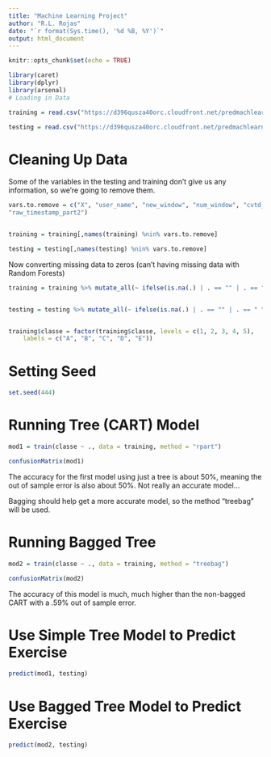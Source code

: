 ```yaml
---
title: "Machine Learning Project"
author: "R.L. Rojas"
date: "`r format(Sys.time(), '%d %B, %Y')`"
output: html_document
---
```


```r
knitr::opts_chunk$set(echo = TRUE)
```

```r
library(caret)
library(dplyr)
library(arsenal)
# Loading in Data

training = read.csv("https://d396qusza40orc.cloudfront.net/predmachlearn/pml-training.csv")

testing = read.csv("https://d396qusza40orc.cloudfront.net/predmachlearn/pml-testing.csv")

```



# Cleaning Up Data
Some of the variables in the testing and training don't give us any information, so we're going to remove them. 
```r

vars.to.remove = c("X", "user_name", "new_window", "num_window", "cvtd_timestamp", "problem_id", "raw_timestamp_part1", 
"raw_timestamp_part2")


training = training[,names(training) %nin% vars.to.remove]

testing = testing[,names(testing) %nin% vars.to.remove]

```


Now converting missing data to zeros (can't having missing data with Random Forests)

```r

training = training %>% mutate_all(~ ifelse(is.na(.) | . == "" | . == " " | . == '#DIV/0!', 0, .))


testing = testing %>% mutate_all(~ ifelse(is.na(.) | . == "" | . == " " | . == '#DIV/0!', 0, .))


training$classe = factor(training$classe, levels = c(1, 2, 3, 4, 5), 
    labels = c("A", "B", "C", "D", "E"))

```


# Setting Seed
```r
set.seed(444)
```


# Running Tree (CART) Model
```r
mod1 = train(classe ~ ., data = training, method = "rpart")

confusionMatrix(mod1)
```


The accuracy for the first model using just a tree is about 50%, meaning the out of sample error is also about 50%. Not really an accurate model...

Bagging should help get a more accurate model, so the method "treebag" will be used. 

# Running Bagged Tree
```r
mod2 = train(classe ~ ., data = training, method = "treebag")

confusionMatrix(mod2)
```
 

The accuracy of this model is much, much higher than the non-bagged CART with a .59% out of sample error. 

# Use Simple Tree Model to Predict Exercise 
```r
predict(mod1, testing)
```


# Use Bagged Tree Model to Predict Exercise
```r
predict(mod2, testing)

```